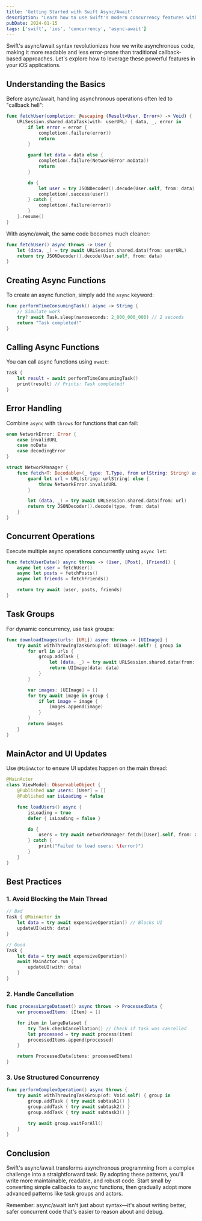 ```yaml
---
title: 'Getting Started with Swift Async/Await'
description: "Learn how to use Swift's modern concurrency features with async/await to write cleaner asynchronous code"
pubDate: 2024-01-15
tags: ['swift', 'ios', 'concurrency', 'async-await']
---
```


Swift's async/await syntax revolutionizes how we write asynchronous code, making it more readable and less error-prone than traditional callback-based approaches. Let's explore how to leverage these powerful features in your iOS applications.

## Understanding the Basics

Before async/await, handling asynchronous operations often led to "callback hell":

```swift
func fetchUser(completion: @escaping (Result<User, Error>) -> Void) {
    URLSession.shared.dataTask(with: userURL) { data, _, error in
        if let error = error {
            completion(.failure(error))
            return
        }

        guard let data = data else {
            completion(.failure(NetworkError.noData))
            return
        }

        do {
            let user = try JSONDecoder().decode(User.self, from: data)
            completion(.success(user))
        } catch {
            completion(.failure(error))
        }
    }.resume()
}
```

With async/await, the same code becomes much cleaner:

```swift
func fetchUser() async throws -> User {
    let (data, _) = try await URLSession.shared.data(from: userURL)
    return try JSONDecoder().decode(User.self, from: data)
}
```

## Creating Async Functions

To create an async function, simply add the `async` keyword:

```swift
func performTimeConsumingTask() async -> String {
    // Simulate work
    try? await Task.sleep(nanoseconds: 2_000_000_000) // 2 seconds
    return "Task completed!"
}
```

## Calling Async Functions

You can call async functions using `await`:

```swift
Task {
    let result = await performTimeConsumingTask()
    print(result) // Prints: Task completed!
}
```

## Error Handling

Combine `async` with `throws` for functions that can fail:

```swift
enum NetworkError: Error {
    case invalidURL
    case noData
    case decodingError
}

struct NetworkManager {
    func fetch<T: Decodable>(_ type: T.Type, from urlString: String) async throws -> T {
        guard let url = URL(string: urlString) else {
            throw NetworkError.invalidURL
        }

        let (data, _) = try await URLSession.shared.data(from: url)
        return try JSONDecoder().decode(type, from: data)
    }
}
```

## Concurrent Operations

Execute multiple async operations concurrently using `async let`:

```swift
func fetchUserData() async throws -> (User, [Post], [Friend]) {
    async let user = fetchUser()
    async let posts = fetchPosts()
    async let friends = fetchFriends()

    return try await (user, posts, friends)
}
```

## Task Groups

For dynamic concurrency, use task groups:

```swift
func downloadImages(urls: [URL]) async throws -> [UIImage] {
    try await withThrowingTaskGroup(of: UIImage?.self) { group in
        for url in urls {
            group.addTask {
                let (data, _) = try await URLSession.shared.data(from: url)
                return UIImage(data: data)
            }
        }

        var images: [UIImage] = []
        for try await image in group {
            if let image = image {
                images.append(image)
            }
        }
        return images
    }
}
```

## MainActor and UI Updates

Use `@MainActor` to ensure UI updates happen on the main thread:

```swift
@MainActor
class ViewModel: ObservableObject {
    @Published var users: [User] = []
    @Published var isLoading = false

    func loadUsers() async {
        isLoading = true
        defer { isLoading = false }

        do {
            users = try await networkManager.fetch([User].self, from: apiURL)
        } catch {
            print("Failed to load users: \(error)")
        }
    }
}
```

## Best Practices

### 1. Avoid Blocking the Main Thread

```swift
// Bad
Task { @MainActor in
    let data = try await expensiveOperation() // Blocks UI
    updateUI(with: data)
}

// Good
Task {
    let data = try await expensiveOperation()
    await MainActor.run {
        updateUI(with: data)
    }
}
```

### 2. Handle Cancellation

```swift
func processLargeDataset() async throws -> ProcessedData {
    var processedItems: [Item] = []

    for item in largeDataset {
        try Task.checkCancellation() // Check if task was cancelled
        let processed = try await process(item)
        processedItems.append(processed)
    }

    return ProcessedData(items: processedItems)
}
```

### 3. Use Structured Concurrency

```swift
func performComplexOperation() async throws {
    try await withThrowingTaskGroup(of: Void.self) { group in
        group.addTask { try await subtask1() }
        group.addTask { try await subtask2() }
        group.addTask { try await subtask3() }

        try await group.waitForAll()
    }
}
```

## Conclusion

Swift's async/await transforms asynchronous programming from a complex challenge into a straightforward task. By adopting these patterns, you'll write more maintainable, readable, and robust code. Start small by converting simple callbacks to async functions, then gradually adopt more advanced patterns like task groups and actors.

Remember: async/await isn't just about syntax—it's about writing better, safer concurrent code that's easier to reason about and debug.
